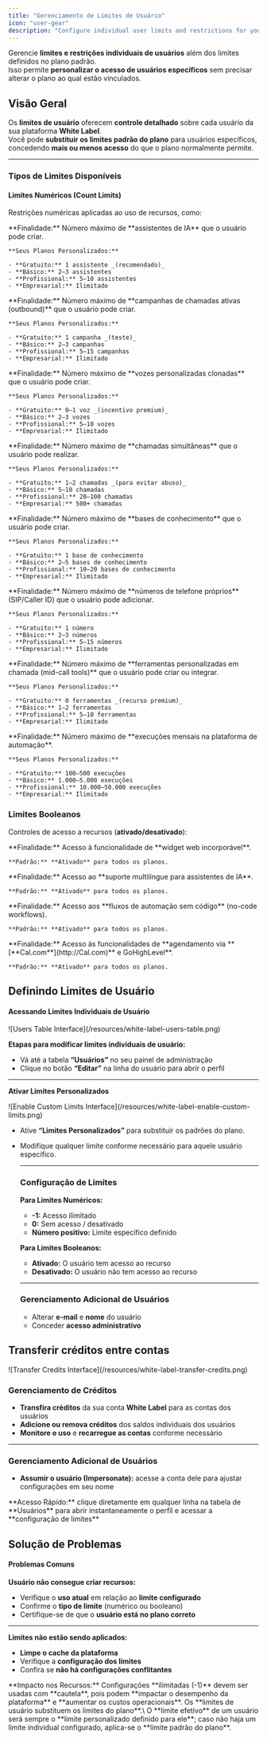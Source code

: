 ```yaml
---
title: "Gerenciamento de Limites de Usuário"
icon: "user-gear"
description: "Configure individual user limits and restrictions for your white label platform users"
---
```


Gerencie **limites e restrições individuais de usuários** além dos limites definidos no plano padrão.\
Isso permite **personalizar o acesso de usuários específicos** sem precisar alterar o plano ao qual estão vinculados.

## **Visão Geral**

Os **limites de usuário** oferecem **controle detalhado** sobre cada usuário da sua plataforma **White Label**.\
Você pode **substituir os limites padrão do plano** para usuários específicos, concedendo **mais ou menos acesso** do que o plano normalmente permite.

---

### **Tipos de Limites Disponíveis**

#### **Limites Numéricos (Count Limits)**

Restrições numéricas aplicadas ao uso de recursos, como:

<AccordionGroup>
  <Accordion title="Assistentes" icon="robot">
    **Finalidade:** Número máximo de **assistentes de IA** que o usuário pode criar.

    **Seus Planos Personalizados:**

    - **Gratuito:** 1 assistente _(recomendado)_
    - **Básico:** 2–3 assistentes
    - **Profissional:** 5–10 assistentes
    - **Empresarial:** Ilimitado
  </Accordion>
  <Accordion title="Campanhas" icon="bullhorn">
    **Finalidade:** Número máximo de **campanhas de chamadas ativas (outbound)** que o usuário pode criar.

    **Seus Planos Personalizados:**

    - **Gratuito:** 1 campanha _(teste)_
    - **Básico:** 2–3 campanhas
    - **Profissional:** 5–15 campanhas
    - **Empresarial:** Ilimitado
  </Accordion>
  <Accordion title="Vozes Clonadas" icon="microphone">
    **Finalidade:** Número máximo de **vozes personalizadas clonadas** que o usuário pode criar.

    **Seus Planos Personalizados:**

    - **Gratuito:** 0–1 voz _(incentivo premium)_
    - **Básico:** 2–3 vozes
    - **Profissional:** 5–10 vozes
    - **Empresarial:** Ilimitado
  </Accordion>
  <Accordion title="Chamadas Paralelas" icon="phone">
    **Finalidade:** Número máximo de **chamadas simultâneas** que o usuário pode realizar.

    **Seus Planos Personalizados:**

    - **Gratuito:** 1–2 chamadas _(para evitar abuso)_
    - **Básico:** 5–10 chamadas
    - **Profissional:** 20–100 chamadas
    - **Empresarial:** 500+ chamadas
  </Accordion>
  <Accordion title="Base de Conhecimento" icon="database">
    **Finalidade:** Número máximo de **bases de conhecimento** que o usuário pode criar.

    **Seus Planos Personalizados:**

    - **Gratuito:** 1 base de conhecimento
    - **Básico:** 2–5 bases de conhecimento
    - **Profissional:** 10–20 bases de conhecimento
    - **Empresarial:** Ilimitado
  </Accordion>
  <Accordion title="Números Próprios" icon="hashtag">
    **Finalidade:** Número máximo de **números de telefone próprios** (SIP/Caller ID) que o usuário pode adicionar.

    **Seus Planos Personalizados:**

    - **Gratuito:** 1 número
    - **Básico:** 2–3 números
    - **Profissional:** 5–15 números
    - **Empresarial:** Ilimitado
  </Accordion>
  <Accordion title="Ferramentas de Chamada" icon="wrench">
    **Finalidade:** Número máximo de **ferramentas personalizadas em chamada (mid-call tools)** que o usuário pode criar ou integrar.

    **Seus Planos Personalizados:**

    - **Gratuito:** 0 ferramentas _(recurso premium)_
    - **Básico:** 1–2 ferramentas
    - **Profissional:** 5–10 ferramentas
    - **Empresarial:** Ilimitado
  </Accordion>
  <Accordion title="Execuções de Automação" icon="play">
    **Finalidade:** Número máximo de **execuções mensais na plataforma de automação**.

    **Seus Planos Personalizados:**

    - **Gratuito:** 100–500 execuções
    - **Básico:** 1.000–5.000 execuções
    - **Profissional:** 10.000–50.000 execuções
    - **Empresarial:** Ilimitado
  </Accordion>
</AccordionGroup>

### **Limites Booleanos**

Controles de acesso a recursos (**ativado/desativado**):

<AccordionGroup>
  <Accordion title="Web Widget" icon="code">
    **Finalidade:** Acesso à funcionalidade de **widget web incorporável**.

    **Padrão:** **Ativado** para todos os planos.
  </Accordion>
  <Accordion title="Língua Secundária" icon="language">
    **Finalidade:** Acesso ao **suporte multilíngue para assistentes de IA**.

    **Padrão:** **Ativado** para todos os planos.
  </Accordion>
  <Accordion title="Plataforma de Automação" icon="bolt">
    **Finalidade:** Acesso aos **fluxos de automação sem código** (no-code workflows).

    **Padrão:** **Ativado** para todos os planos.
  </Accordion>
  <Accordion title="Integração com Calendários" icon="calendar">
    **Finalidade:** Acesso às funcionalidades de **agendamento via **[**Cal.com**](http://Cal.com)** e GoHighLevel**.

    **Padrão:** **Ativado** para todos os planos.
  </Accordion>
</AccordionGroup>

## **Definindo Limites de Usuário**

#### **Acessando Limites Individuais de Usuário**

<Frame>
  ![Users Table Interface](/resources/white-label-users-table.png)
</Frame>

**Etapas para modificar limites individuais de usuário:**

- Vá até a tabela **“Usuários”** no seu painel de administração
- Clique no botão **“Editar”** na linha do usuário para abrir o perfil

---

**Ativar Limites Personalizados**

<Frame>
  ![Enable Custom Limits Interface](/resources/white-label-enable-custom-limits.png)
</Frame>

- Ative **“Limites Personalizados”** para substituir os padrões do plano.
- Modifique qualquer limite conforme necessário para aquele usuário específico.

  ---

  ### **Configuração de Limites**

  **Para Limites Numéricos:**
  - **-1:** Acesso ilimitado
  - **0:** Sem acesso / desativado
  - **Número positivo:** Limite específico definido

  **Para Limites Booleanos:**
  - **Ativado:** O usuário tem acesso ao recurso
  - **Desativado:** O usuário não tem acesso ao recurso

  ---

  ### **Gerenciamento Adicional de Usuários**
  - Alterar **e-mail** e **nome** do usuário
  - Conceder **acesso administrativo**

## Transferir créditos entre contas

<Frame>
  ![Transfer Credits Interface](/resources/white-label-transfer-credits.png)
</Frame>

### **Gerenciamento de Créditos**

- **Transfira créditos** da sua conta **White Label** para as contas dos usuários
- **Adicione ou remova créditos** dos saldos individuais dos usuários
- **Monitore o uso** e **recarregue as contas** conforme necessário

---

### **Gerenciamento Adicional de Usuários**

- **Assumir o usuário (Impersonate):** acesse a conta dele para ajustar configurações em seu nome

<Tip>
  **Acesso Rápido:** clique diretamente em qualquer linha na tabela de **Usuários** para abrir instantaneamente o perfil e acessar a **configuração de limites**
</Tip>

## **Solução de Problemas**

#### **Problemas Comuns**

**Usuário não consegue criar recursos:**

- Verifique o **uso atual** em relação ao **limite configurado**
- Confirme o **tipo de limite** (numérico ou booleano)
- Certifique-se de que o **usuário está no plano correto**

---

**Limites não estão sendo aplicados:**

- **Limpe o cache da plataforma**
- Verifique a **configuração dos limites**
- Confira se **não há configurações conflitantes**

<Warning>
  **Impacto nos Recursos:** Configurações **ilimitadas (-1)** devem ser usadas com **cautela**, pois podem **impactar o desempenho da plataforma** e **aumentar os custos operacionais**.
</Warning>

<Note>
  Os **limites de usuário substituem os limites do plano**.\
  O **limite efetivo** de um usuário será sempre o **limite personalizado definido para ele**; caso não haja um limite individual configurado, aplica-se o **limite padrão do plano**.
</Note>
